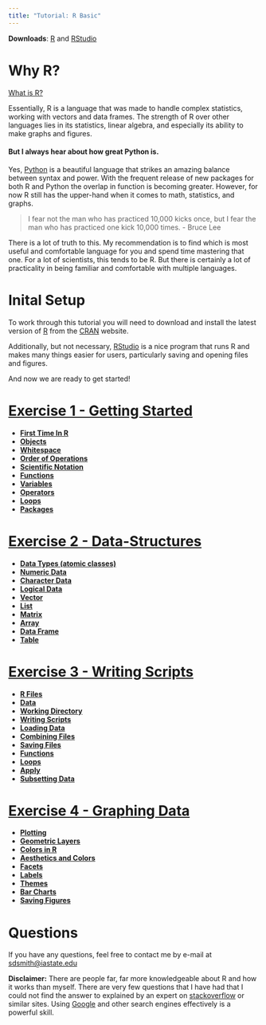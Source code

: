 ```yaml
---
title: "Tutorial: R Basic"
---
```

**Downloads**: [R][R] and [RStudio][RS]

# Why R?

[What is R?][Rwhat]

Essentially, R is a language that was made to handle complex statistics, working with vectors and data frames. The strength of R over other languages lies in its statistics, linear algebra, and especially its ability to make graphs and figures.

[Rwhat]:https://www.r-project.org/about.html

#### But I always hear about how great Python is.

Yes, [Python][Py] is a beautiful language that strikes an amazing balance between syntax and power. With the frequent release of new packages for both R and Python the overlap in function is becoming greater. However, for now R still has the upper-hand when it comes to math, statistics, and graphs.

> I fear not the man who has practiced 10,000 kicks once, but I fear the man who has practiced one kick 10,000 times. - Bruce Lee

There is a lot of truth to this. My recommendation is to find which is most useful and comfortable language for you and spend time mastering that one. For a lot of scientists, this tends to be R. But there is certainly a lot of practicality in being familiar and comfortable with multiple languages.

[Py]:https://www.python.org/

# Inital Setup

To work through this tutorial you will need to download and install the latest version of [R][R] from the [CRAN][R] website.

Additionally, but not necessary, [RStudio][RS] is a nice program that runs R and makes many things easier for users, particularly saving and opening files and figures.

And now we are ready to get started!

[R]:https://mirror.las.iastate.edu/CRAN/
[RS]:https://www.rstudio.com/products/rstudio/download/#download

# [Exercise 1 - Getting Started][Ex1]

  + [**First Time In R**](exercise_1.html#first_time_in_r)
  + [**Objects**](exercise_1.html#objects)
  + [**Whitespace**](exercise_1.html#whitespace)
  + [**Order of Operations**](exercise_1.html#order_of_operations)
  + [**Scientific Notation**](exercise_1.html#scientific_notation)
  + [**Functions**](exercise_1.html#functions)
  + [**Variables**](exercise_1.html#variables)
  + [**Operators**](exercise_1.html#operators)
  + [**Loops**](exercise_1.html#loops)
  + [**Packages**](exercise_1.html#packages)

# [Exercise 2 - Data-Structures][Ex2]

  + [**Data Types (atomic classes)**](exercise_2.html#data_types_(atomic_classes))
  + [**Numeric Data**](exercise_2.html#numeric_data)
  + [**Character Data**](exercise_2.html#character_data)
  + [**Logical Data**](exercise_2.html#logical_data)
  + [**Vector**](exercise_2.html#vector)
  + [**List**](exercise_2.html#list)
  + [**Matrix**](exercise_2.html#matrix)
  + [**Array**](exercise_2.html#array)
  + [**Data Frame**](exercise_2.html#data_frame)
  + [**Table**](exercise_2.html#table)

# [Exercise 3 - Writing Scripts][Ex3]

  + [**R Files**](exercise_3.html#dr_files)
  + [**Data**](exercise_3.html#data)
  + [**Working Directory**](exercise_3.html#working_directory)
  + [**Writing Scripts**](exercise_3.html#writing_scripts)
  + [**Loading Data**](exercise_3.html#loading_data)
  + [**Combining Files**](exercise_3.html#combining_files)
  + [**Saving Files**](exercise_3.html#saving_files)
  + [**Functions**](exercise_3.html#functions)
  + [**Loops**](exercise_3.html#loops)
  + [**Apply**](exercise_3.html#apply)
  + [**Subsetting Data**](exercise_3.html#subsetting_data)

# [Exercise 4 - Graphing Data][Ex4]

  + [**Plotting**](exercise_4.html#plotting)
  + [**Geometric Layers**](exercise_4.html#geometric_layers)
  + [**Colors in R**](exercise_4.html#colors_in_r)
  + [**Aesthetics and Colors**](exercise_4.html#aesthetics_and_colors)
  + [**Facets**](exercise_4.html#facets)
  + [**Labels**](exercise_4.html#labels)
  + [**Themes**](exercise_4.html#themes)
  + [**Bar Charts**](exercise_4.html#bar_charts)
  + [**Saving Figures**](exercise_4.html#saving_figures)


[Ex1]:exercise_1.html
[Ex2]:exercise_2.html
[Ex3]:exercise_3.html
[Ex4]:exercise_4.html
# Questions

If you have any questions, feel free to contact me by e-mail at <sdsmith@iastate.edu>

**Disclaimer:** There are people far, far more knowledgeable about R and how it works than myself. There are very few questions that I have had that I could not find the answer to explained by an expert on [stackoverflow][stack] or similar sites. Using [Google](https://www.google.com/) and other search engines effectively is a powerful skill.

[stack]:https://stackoverflow.com/




